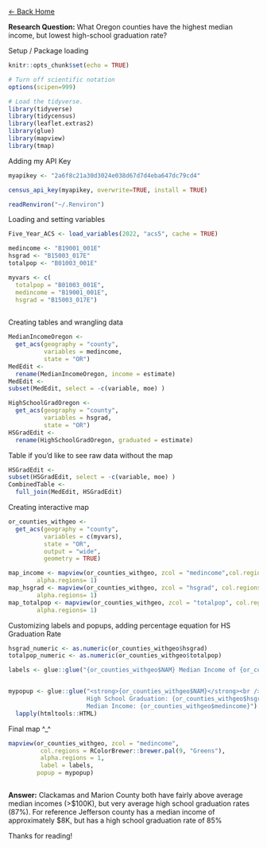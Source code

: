 [\<- Back Home](index.hmtl)

**Research Question:** What Oregon counties have the highest median income, but lowest high-school graduation rate?

Setup / Package loading

```r
knitr::opts_chunk$set(echo = TRUE)

# Turn off scientific notation
options(scipen=999)

# Load the tidyverse.
library(tidyverse)
library(tidycensus)
library(leaflet.extras2)
library(glue)
library(mapview)
library(tmap)
```

Adding my API Key

```r

myapikey <- "2a6f8c21a30d3024e038d67d7d4eba647dc79cd4"

census_api_key(myapikey, overwrite=TRUE, install = TRUE)

readRenviron("~/.Renviron")

```

Loading and setting variables

```r

Five_Year_ACS <- load_variables(2022, "acs5", cache = TRUE)

medincome <- "B19001_001E"
hsgrad <- "B15003_017E"
totalpop <- "B01003_001E"

myvars <- c(
  totalpop = "B01003_001E",
  medincome = "B19001_001E",
  hsgrad = "B15003_017E")
  
```

Creating tables and wrangling data

```r

MedianIncomeOregon <- 
  get_acs(geography = "county", 
          variables = medincome,
          state = "OR")
MedEdit <-
  rename(MedianIncomeOregon, income = estimate)
MedEdit <-
subset(MedEdit, select = -c(variable, moe) )

HighSchoolGradOregon <- 
  get_acs(geography = "county", 
          variables = hsgrad,
          state = "OR")
HSGradEdit <-
  rename(HighSchoolGradOregon, graduated = estimate)
```

Table if you'd like to see raw data without the map

```r
HSGradEdit <-
subset(HSGradEdit, select = -c(variable, moe) )
CombinedTable <-
  full_join(MedEdit, HSGradEdit)

```

Creating interactive map

```r
or_counties_withgeo <-
  get_acs(geography = "county",
          variables = c(myvars),
          state = "OR",
          output = "wide",
          geometry = TRUE)

map_income <- mapview(or_counties_withgeo, zcol = "medincome",col.regions  = RColorBrewer::brewer.pal(9, "Greens"),
        alpha.regions= 1)
map_hsgrad <- mapview(or_counties_withgeo, zcol = "hsgrad", col.regions  = RColorBrewer::brewer.pal(9, "Greens"),
        alpha.regions= 1)
map_totalpop <- mapview(or_counties_withgeo, zcol = "totalpop", col.regions  = RColorBrewer::brewer.pal(9, "Greens"),
        alpha.regions= 1)


```

Customizing labels and popups, adding percentage equation for HS Graduation Rate

```r
hsgrad_numeric <- as.numeric(or_counties_withgeo$hsgrad)
totalpop_numeric <- as.numeric(or_counties_withgeo$totalpop)

labels <- glue::glue("{or_counties_withgeo$NAM} Median Income of {or_counties_withgeo$medincome}, High School Graduation Rate of {(100-((hsgrad_numeric/totalpop_numeric)*100))}%")


mypopup <- glue::glue("<strong>{or_counties_withgeo$NAM}</strong><br />
                      High School Graduation: {or_counties_withgeo$hsgrad}<br />
                      Median Income: {or_counties_withgeo$medincome}") %>% 
  lapply(htmltools::HTML)
```

Final map \^\_\^

```r
mapview(or_counties_withgeo, zcol = "medincome", 
         col.regions = RColorBrewer::brewer.pal(9, "Greens"), 
         alpha.regions = 1,
         label = labels,
        popup = mypopup)



```

**Answer:** Clackamas and Marion County both have fairly above average median incomes (\>\$100K), but very average high school graduation rates (87%). For reference Jefferson county has a median income of approximately \$8K, but has a high school graduation rate of 85%

Thanks for reading!
